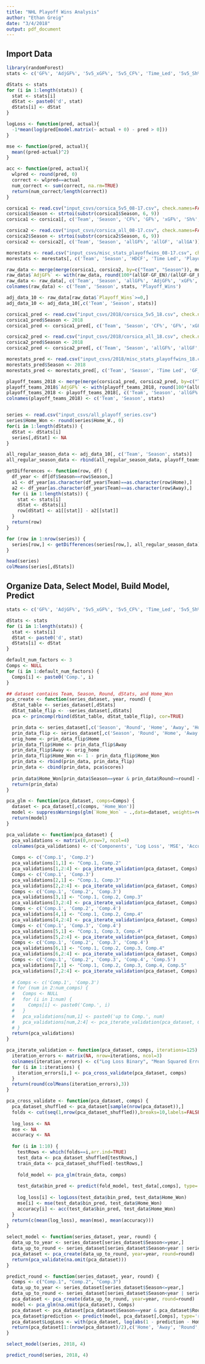 ```yaml
---
title: "NHL Playoff Wins Analysis"
author: "Ethan Greig"
date: "3/4/2018"
output: pdf_document
---
```


## Import Data
```r
library(randomForest)
stats <- c('GF%', 'AdjGF%', '5v5_xGF%', '5v5_CF%', 'Time_Led', '5v5_Sh%', '5v5_Sv%', 'PP%', 'PK%', 'ROWins')

dStats <- stats
for (i in 1:length(stats)) {
  stat <- stats[i]
  dStat <- paste0('d', stat)
  dStats[i] <- dStat
}

logLoss <- function(pred, actual){
  -1*mean(log(pred[model.matrix(~ actual + 0) - pred > 0]))
}

mse <- function(pred, actual){
  mean((pred-actual)^2)
}

acc <- function(pred, actual){
  wlpred <- round(pred, 0)
  correct <- wlpred==actual
  num_correct <- sum(correct, na.rm=TRUE)
  return(num_correct/length(correct))
}

corsica1 <- read.csv("input_csvs/corsica_5v5_08-17.csv", check.names=FALSE)
corsica1$Season <- strtoi(substr(corsica1$Season, 6, 9))
corsica1 <- corsica1[, c('Team', 'Season', 'CF%', 'GF%', 'xGF%', 'Sh%', 'Sv%')]

corsica2 <- read.csv("input_csvs/corsica_all_08-17.csv", check.names=FALSE)
corsica2$Season <- strtoi(substr(corsica2$Season, 6, 9))
corsica2 <- corsica2[, c('Team', 'Season', 'allGF%', 'allGF', 'allGA')]

morestats <- read.csv("input_csvs/misc_stats_playoffwins_08-17.csv", check.names=FALSE)
morestats <- morestats[, c('Team', 'Season', 'HDCF', 'Time Led', 'Playoff Wins', 'GF_EN', 'GA_EN', 'PP%', 'PK%', 'W', 'ROW')]

raw_data <- merge(merge(corsica1, corsica2, by=c("Team", "Season")), morestats, by=c("Team", "Season"))
raw_data$`AdjGF%` <- with(raw_data, round(100*(allGF-GF_EN)/(allGF-GF_EN+allGA-GA_EN),2))
raw_data <- raw_data[, c('Team', 'Season', 'allGF%', 'AdjGF%', 'xGF%', 'CF%', 'Time Led', 'Sh%', 'Sv%', 'PP%', 'PK%', 'ROW', 'Playoff Wins')]
colnames(raw_data) <- c('Team', 'Season', stats, 'Playoff_Wins')

adj_data_10 <- raw_data[raw_data$`Playoff_Wins`>=0,]
adj_data_10 <- adj_data_10[,c('Team', 'Season', stats)]

corsica1_pred <- read.csv("input_csvs/2018/corsica_5v5_18.csv", check.names=FALSE)
corsica1_pred$Season <- 2018
corsica1_pred <- corsica1_pred[, c('Team', 'Season', 'CF%', 'GF%', 'xGF%', 'Sh%', 'Sv%')]

corsica2_pred <- read.csv("input_csvs/2018/corsica_all_18.csv", check.names=FALSE)
corsica2_pred$Season <- 2018
corsica2_pred <- corsica2_pred[, c('Team', 'Season', 'allGF%', 'allGF', 'allGA')]

morestats_pred <- read.csv("input_csvs/2018/misc_stats_playoffwins_18.csv", check.names=FALSE)
morestats_pred$Season <- 2018
morestats_pred <- morestats_pred[, c('Team', 'Season', 'Time Led', 'GF_EN', 'GA_EN', 'PP%', 'PK%', 'ROW')]

playoff_teams_2018 <- merge(merge(corsica1_pred, corsica2_pred, by=c("Team","Season")), morestats_pred, by=c("Team","Season"))
playoff_teams_2018$`AdjGF%` <- with(playoff_teams_2018, round(100*(allGF-GF_EN)/(allGF-GF_EN+allGA-GA_EN),2))
playoff_teams_2018 <- playoff_teams_2018[, c('Team', 'Season', 'allGF%', 'AdjGF%', 'xGF%', 'CF%', 'Time Led', 'Sh%', 'Sv%', 'PP%', 'PK%', 'ROW')]
colnames(playoff_teams_2018) <- c('Team', 'Season', stats)


series <- read.csv("input_csvs/all_playoff_series.csv")
series$Home_Won <- round(series$Home_W., 0)
for(i in 1:length(dStats)) {
  dStat <- dStats[i]
  series[,dStat] <- NA
}

all_regular_season_data <- adj_data_10[, c('Team', 'Season', stats)]
all_regular_season_data <- rbind(all_regular_season_data, playoff_teams_2018)

getDifferences <- function(row, df) {
  df_year <- df[df$Season==row$Season,]
  a1 <- df_year[as.character(df_year$Team)==as.character(row$Home),]
  a2 <- df_year[as.character(df_year$Team)==as.character(row$Away),]
  for (i in 1:length(stats)) {
    stat <- stats[i]
    dStat <- dStats[i]
    row[dStat] <- a1[[stat]] - a2[[stat]]
  }
  return(row)
}

for (row in 1:nrow(series)) {
  series[row,] <- getDifferences(series[row,], all_regular_season_data)
}

head(series)
colMeans(series[,dStats])
```


## Organize Data, Select Model, Build Model, Predict
```r
stats <- c('GF%', 'AdjGF%', '5v5_xGF%', '5v5_CF%', 'Time_Led', '5v5_Sh%', '5v5_Sv%', 'PP%', 'PK%', 'ROWins')

dStats <- stats
for (i in 1:length(stats)) {
  stat <- stats[i]
  dStat <- paste0('d', stat)
  dStats[i] <- dStat
}

default_num_factors <- 3
Comps <- NULL
for (i in 1:default_num_factors) {
  Comps[i] <- paste0('Comp.', i)
}

## dataset contains Team, Season, Round, dStats, and Home_Won
pca_create <- function(series_dataset, year, round) {
  dStat_table <- series_dataset[,dStats]
  dStat_table_flip <- -series_dataset[,dStats]
  pca <- princomp(rbind(dStat_table, dStat_table_flip), cor=TRUE)

  prin_data <- series_dataset[,c('Season', 'Round', 'Home', 'Away', 'Home_Won')]
  prin_data_flip <- series_dataset[,c('Season', 'Round', 'Home', 'Away', 'Home_Won')]
  orig_home <- prin_data_flip$Home
  prin_data_flip$Home <- prin_data_flip$Away
  prin_data_flip$Away <- orig_home
  prin_data_flip$Home_Won <- 1 - prin_data_flip$Home_Won
  prin_data <- rbind(prin_data, prin_data_flip)
  prin_data <- cbind(prin_data, pca$scores)
  
  prin_data$Home_Won[prin_data$Season==year & prin_data$Round>=round] <- NA
  return(prin_data)
}

pca_glm <- function(pca_dataset, comps=Comps) {
  dataset <- pca_dataset[,c(comps, 'Home_Won')]
  model <- suppressWarnings(glm(`Home_Won` ~ .,data=dataset, weights=rep(0.5, nrow(dataset)), family=binomial(link='logit')))
  return(model)
}

pca_validate <- function(pca_dataset) {
  pca_validations <- matrix(0,nrow=7, ncol=4)
  colnames(pca_validations) <- c('Components', 'Log Loss', 'MSE', 'Accuracy')
  
  Comps <- c('Comp.1', 'Comp.2')
  pca_validations[1,1] <- "Comp.1, Comp.2"
  pca_validations[1,2:4] <- pca_iterate_validation(pca_dataset, Comps)
  Comps <- c('Comp.1', 'Comp.3')
  pca_validations[2,1] <- "Comp.1, Comp.3"
  pca_validations[2,2:4] <- pca_iterate_validation(pca_dataset, Comps)
  Comps <- c('Comp.1', 'Comp.2', 'Comp.3')
  pca_validations[3,1] <- "Comp.1, Comp.2, Comp.3"
  pca_validations[3,2:4] <- pca_iterate_validation(pca_dataset, Comps)
  Comps <- c('Comp.1', 'Comp.2', 'Comp.4')
  pca_validations[4,1] <- "Comp.1, Comp.2, Comp.4"
  pca_validations[4,2:4] <- pca_iterate_validation(pca_dataset, Comps)
  Comps <- c('Comp.1', 'Comp.3', 'Comp.4')
  pca_validations[5,1] <- "Comp.1, Comp.3, Comp.4"
  pca_validations[5,2:4] <- pca_iterate_validation(pca_dataset, Comps)
  Comps <- c('Comp.1', 'Comp.2', 'Comp.3', 'Comp.4')
  pca_validations[6,1] <- "Comp.1, Comp.2, Comp.3, Comp.4"
  pca_validations[6,2:4] <- pca_iterate_validation(pca_dataset, Comps)
  Comps <- c('Comp.1', 'Comp.2', 'Comp.3', 'Comp.4', 'Comp.5')
  pca_validations[7,1] <- "Comp.1, Comp.2, Comp.3, Comp.4, Comp.5"
  pca_validations[7,2:4] <- pca_iterate_validation(pca_dataset, Comps)
  
  # Comps <- c('Comp.1', 'Comp.3')
  # for (num in 2:num_comps) {
  #   Comps <- NULL
  #   for (i in 1:num) {
  #     Comps[i] <- paste0('Comp.', i)
  #   }
  #   pca_validations[num,1] <- paste0('up to Comp.', num)
  #   pca_validations[num,2:4] <- pca_iterate_validation(pca_dataset, Comps)
  # }
  return(pca_validations)
}

pca_iterate_validation <- function(pca_dataset, comps, iterations=125) {
  iteration_errors <- matrix(NA, nrow=iterations, ncol=3)
  colnames(iteration_errors) <- c("Log Loss Binary", "Mean Squared Error Binary", "Mean Accuracy")
  for (i in 1:iterations) {
    iteration_errors[i,] <- pca_cross_validate(pca_dataset, comps)
  }
  return(round(colMeans(iteration_errors),3))
}

pca_cross_validate <- function(pca_dataset, comps) {
  pca_dataset_shuffled <- pca_dataset[sample(nrow(pca_dataset)),]
  folds <- cut(seq(1,nrow(pca_dataset_shuffled)),breaks=10,labels=FALSE)
  
  log_loss <- NA
  mse <- NA
  accuracy <- NA
  
  for (i in 1:10) {
    testRows <- which(folds==i,arr.ind=TRUE)
    test_data <- pca_dataset_shuffled[testRows,]
    train_data <- pca_dataset_shuffled[-testRows,]
    
    fold_model <- pca_glm(train_data, comps)
    
    test_data$bin_pred <- predict(fold_model, test_data[,comps], type='response')
  
    log_loss[i] <- logLoss(test_data$bin_pred, test_data$Home_Won)
    mse[i] <- mse(test_data$bin_pred, test_data$Home_Won)
    accuracy[i] <- acc(test_data$bin_pred, test_data$Home_Won)
  }
  return(c(mean(log_loss), mean(mse), mean(accuracy)))
}

select_model <- function(series_dataset, year, round) {
  data_up_to_year <- series_dataset[series_dataset$Season<=year,]
  data_up_to_round <- series_dataset[series_dataset$Season<year | series_dataset$Round<=round,]
  pca_dataset <- pca_create(data_up_to_round, year=year, round=round)
  return(pca_validate(na.omit(pca_dataset)))
}

predict_round <- function(series_dataset, year, round) {
  Comps <- c("Comp.1", "Comp.2", "Comp.3")
  data_up_to_year <- series_dataset[series_dataset$Season<=year,]
  data_up_to_round <- series_dataset[series_dataset$Season<year | series_dataset$Round<=round,]
  pca_dataset <- pca_create(data_up_to_round, year=year, round=round)
  model <- pca_glm(na.omit(pca_dataset), Comps)
  pca_dataset <- pca_dataset[pca_dataset$Season==year & pca_dataset$Round==round,c('Home', 'Away', 'Round', 'Home_Won', Comps)]
  pca_dataset$prediction <- predict(model, pca_dataset[,Comps], type='response')
  pca_dataset$LogLoss <- with(pca_dataset, log(abs(1 - prediction - Home_Won)))
  return(pca_dataset[1:(nrow(pca_dataset)/2),c('Home', 'Away', 'Round', Comps, 'prediction', 'LogLoss')])
}
```

```r
select_model(series, 2018, 4)
```

```r
predict_round(series, 2018, 4)
```